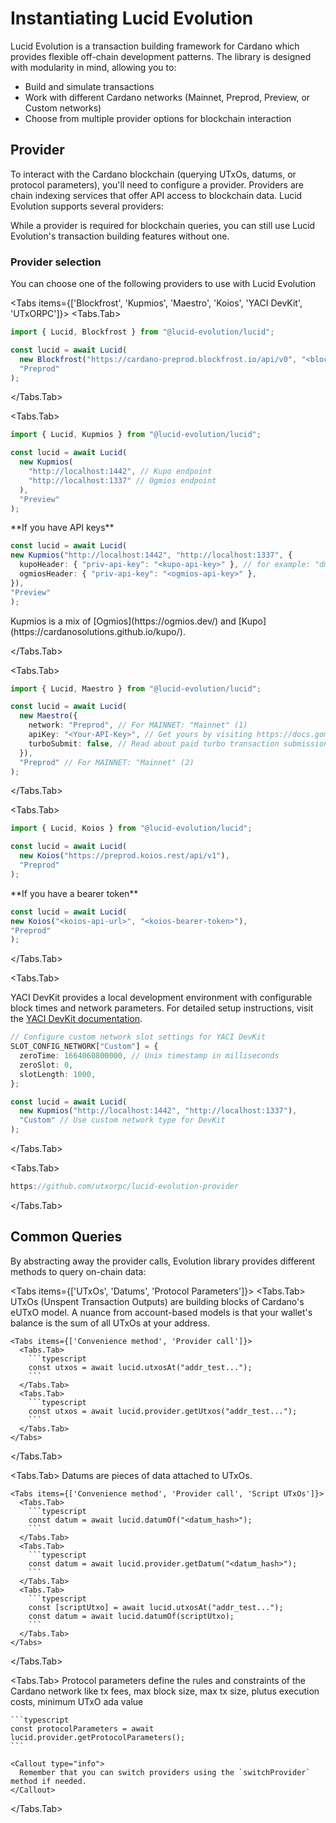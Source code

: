 
# Instantiating Lucid Evolution

Lucid Evolution is a transaction building framework for Cardano which provides flexible off-chain development patterns. The library is designed with modularity in mind, allowing you to:

- Build and simulate transactions
- Work with different Cardano networks (Mainnet, Preprod, Preview, or Custom networks)
- Choose from multiple provider options for blockchain interaction

## Provider

To interact with the Cardano blockchain (querying UTxOs, datums, or protocol parameters), you'll need to configure a provider. Providers are chain indexing services that offer API access to blockchain data. Lucid Evolution supports several providers:

<Callout type="info">
  While a provider is required for blockchain queries, you can still use Lucid Evolution's transaction building features without one.
</Callout>

### Provider selection

You can choose one of the following providers to use with Lucid Evolution

<Tabs items={['Blockfrost', 'Kupmios', 'Maestro', 'Koios', 'YACI DevKit', 'UTxORPC']}>
  <Tabs.Tab>

```typescript
import { Lucid, Blockfrost } from "@lucid-evolution/lucid";

const lucid = await Lucid(
  new Blockfrost("https://cardano-preprod.blockfrost.io/api/v0", "<blockfrost-api-key>"),
  "Preprod"
);
```

</Tabs.Tab>

<Tabs.Tab>

```typescript
import { Lucid, Kupmios } from "@lucid-evolution/lucid";

const lucid = await Lucid(
  new Kupmios(
    "http://localhost:1442", // Kupo endpoint
    "http://localhost:1337" // Ogmios endpoint
  ),
  "Preview"
);
```

<Callout type="info">
  **If you have API keys**

  ```typescript
  const lucid = await Lucid(
  new Kupmios("http://localhost:1442", "http://localhost:1337", {
    kupoHeader: { "priv-api-key": "<kupo-api-key>" }, // for example: "dmtr-api-key": "<kupo-api-key>"
    ogmiosHeader: { "priv-api-key": "<ogmios-api-key>" },
  }),
  "Preview"
);
```

</Callout>

<Callout type="info">
  Kupmios is a mix of [Ogmios](https://ogmios.dev/) and
  [Kupo](https://cardanosolutions.github.io/kupo/).
</Callout>

</Tabs.Tab>

<Tabs.Tab>

```typescript
import { Lucid, Maestro } from "@lucid-evolution/lucid";

const lucid = await Lucid(
  new Maestro({
    network: "Preprod", // For MAINNET: "Mainnet" (1)
    apiKey: "<Your-API-Key>", // Get yours by visiting https://docs.gomaestro.org/docs/Getting-started/Sign-up-login
    turboSubmit: false, // Read about paid turbo transaction submission feature at https://docs.gomaestro.org/docs/Dapp%20Platform/Turbo%20Transaction
  }),
  "Preprod" // For MAINNET: "Mainnet" (2)
);
```

</Tabs.Tab>

<Tabs.Tab>

```typescript
import { Lucid, Koios } from "@lucid-evolution/lucid";

const lucid = await Lucid(
  new Koios("https://preprod.koios.rest/api/v1"),
  "Preprod"
);
```

<Callout type="info">
  **If you have a bearer token**

  ```typescript
const lucid = await Lucid(
  new Koios("<koios-api-url>", "<koios-bearer-token>"),
  "Preprod"
);
```

</Callout>

</Tabs.Tab>

<Tabs.Tab>

YACI DevKit provides a local development environment with configurable block times and network parameters. For detailed setup instructions, visit the [YACI DevKit documentation](https://devkit.yaci.xyz/tutorials/lucid-evolution/overview).

```typescript
// Configure custom network slot settings for YACI DevKit
SLOT_CONFIG_NETWORK["Custom"] = {
  zeroTime: 1664060800000, // Unix timestamp in milliseconds
  zeroSlot: 0,
  slotLength: 1000,
};

const lucid = await Lucid(
  new Kupmios("http://localhost:1442", "http://localhost:1337"),
  "Custom" // Use custom network type for DevKit
);
```

</Tabs.Tab>

<Tabs.Tab>

```typescript
https://github.com/utxorpc/lucid-evolution-provider
```

</Tabs.Tab>

</Tabs>

## Common Queries

By abstracting away the provider calls, Evolution library provides different methods to query on-chain data:

<Tabs items={['UTxOs', 'Datums', 'Protocol Parameters']}>
  <Tabs.Tab>
    UTxOs (Unspent Transaction Outputs) are building blocks of Cardano's eUTxO model. A nuance from account-based models is that your wallet's balance is the sum of all UTxOs at your address.

    <Tabs items={['Convenience method', 'Provider call']}>
      <Tabs.Tab>
        ```typescript
        const utxos = await lucid.utxosAt("addr_test...");
        ```
      </Tabs.Tab>
      <Tabs.Tab>
        ```typescript
        const utxos = await lucid.provider.getUtxos("addr_test...");
        ```
      </Tabs.Tab>
    </Tabs>

  </Tabs.Tab>

  <Tabs.Tab>
    Datums are pieces of data attached to UTxOs.

    <Tabs items={['Convenience method', 'Provider call', 'Script UTxOs']}>
      <Tabs.Tab>
        ```typescript
        const datum = await lucid.datumOf("<datum_hash>");
        ```
      </Tabs.Tab>
      <Tabs.Tab>
        ```typescript
        const datum = await lucid.provider.getDatum("<datum_hash>");
        ```
      </Tabs.Tab>
      <Tabs.Tab>
        ```typescript
        const [scriptUtxo] = await lucid.utxosAt("addr_test...");
        const datum = await lucid.datumOf(scriptUtxo);
        ```
      </Tabs.Tab>
    </Tabs>

  </Tabs.Tab>

  <Tabs.Tab>
    Protocol parameters define the rules and constraints of the Cardano network like tx fees, max block size, max tx size, plutus execution costs, minimum UTxO ada value

    ```typescript
    const protocolParameters = await lucid.provider.getProtocolParameters();
    ```

    <Callout type="info">
      Remember that you can switch providers using the `switchProvider` method if needed.
    </Callout>

  </Tabs.Tab>
</Tabs>
